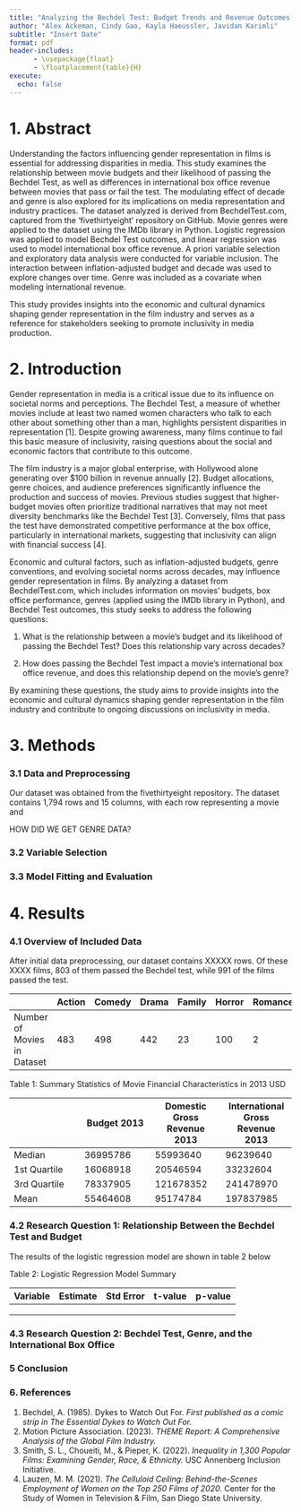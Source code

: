 ```yaml
---
title: "Analyzing the Bechdel Test: Budget Trends and Revenue Outcomes in Cinema"
author: "Alex Ackeman, Cindy Gao, Kayla Haeussler, Javidan Karimli"
subtitle: "Insert Date"
format: pdf
header-includes:
      - \usepackage{float}
      - \floatplacement{table}{H}
execute:
  echo: false
---
```


# 1. Abstract

Understanding the factors influencing gender representation in films is essential for addressing disparities in media. This study examines the relationship between movie budgets and their likelihood of passing the Bechdel Test, as well as differences in international box office revenue between movies that pass or fail the test. The modulating effect of decade and genre is also explored for its implications on media representation and industry practices. The dataset analyzed is derived from BechdelTest.com, captured from the ‘fivethirtyeight’ repository on GitHub. Movie genres were applied to the dataset using the IMDb library in Python. Logistic regression was applied to model Bechdel Test outcomes, and linear regression was used to model international box office revenue. A priori variable selection and exploratory data analysis were conducted for variable inclusion. The interaction between inflation-adjusted budget and decade was used to explore changes over time. Genre was included as a covariate when modeling international revenue.

This study provides insights into the economic and cultural dynamics shaping gender representation in the film industry and serves as a reference for stakeholders seeking to promote inclusivity in media production.

# 2. Introduction

Gender representation in media is a critical issue due to its influence on societal norms and perceptions. The Bechdel Test, a measure of whether movies include at least two named women characters who talk to each other about something other than a man, highlights persistent disparities in representation \[1\]. Despite growing awareness, many films continue to fail this basic measure of inclusivity, raising questions about the social and economic factors that contribute to this outcome.

The film industry is a major global enterprise, with Hollywood alone generating over \$100 billion in revenue annually \[2\]. Budget allocations, genre choices, and audience preferences significantly influence the production and success of movies. Previous studies suggest that higher-budget movies often prioritize traditional narratives that may not meet diversity benchmarks like the Bechdel Test \[3\]. Conversely, films that pass the test have demonstrated competitive performance at the box office, particularly in international markets, suggesting that inclusivity can align with financial success \[4\].

Economic and cultural factors, such as inflation-adjusted budgets, genre conventions, and evolving societal norms across decades, may influence gender representation in films. By analyzing a dataset from BechdelTest.com, which includes information on movies’ budgets, box office performance, genres (applied using the IMDb library in Python), and Bechdel Test outcomes, this study seeks to address the following questions:

1.  What is the relationship between a movie’s budget and its likelihood of passing the Bechdel Test? Does this relationship vary across decades?

2.  How does passing the Bechdel Test impact a movie’s international box office revenue, and does this relationship depend on the movie’s genre?

By examining these questions, the study aims to provide insights into the economic and cultural dynamics shaping gender representation in the film industry and contribute to ongoing discussions on inclusivity in media.

# 3. Methods

### 3.1 Data and Preprocessing

Our dataset was obtained from the fivethirtyeight repository. The dataset contains 1,794 rows and 15 columns, with each row representing a movie and

HOW DID WE GET GENRE DATA?

### 3.2 Variable Selection

### 3.3 Model Fitting and Evaluation

# 4. Results

### 4.1 Overview of Included Data

After initial data preprocessing, our dataset contains XXXXX rows. Of these XXXX films, 803 of them passed the Bechdel test, while 991 of the films passed the test.

|                             | Action | Comedy | Drama | Family | Horror | Romance | Other |
|---------------------|--------|--------|--------|--------|--------|--------|--------|
| Number of Movies in Dataset | 483    | 498    | 442   | 23     | 100    | 2       | 246   |

Table 1: Summary Statistics of Movie Financial Characteristics in 2013 USD

|   | Budget 2013 | Domestic Gross Revenue 2013 | International Gross Revenue 2013 |
|----|----|----|----|
| Median | 36995786 | 55993640 | 96239640 |
| 1st Quartile | 16068918 | 20546594 | 33232604 |
| 3rd Quartile | 78337905 | 121678352 | 241478970 |
| Mean | 55464608 | 95174784 | 197837985 |

### 4.2 Research Question 1: Relationship Between the Bechdel Test and Budget

The results of the logistic regression model are shown in table 2 below

Table 2: Logistic Regression Model Summary

| Variable | Estimate | Std Error | t-value | p-value |
|----------|----------|-----------|---------|---------|
|          |          |           |         |         |
|          |          |           |         |         |
|          |          |           |         |         |

### 4.3 Research Question 2: Bechdel Test, Genre, and the International Box Office

### 5 Conclusion

### 6. References

1.  Bechdel, A. (1985). Dykes to Watch Out For. *First published as a comic strip in The Essential Dykes to Watch Out For.*
2.  Motion Picture Association. (2023). *THEME Report: A Comprehensive Analysis of the Global Film Industry.*
3.  Smith, S. L., Choueiti, M., & Pieper, K. (2022). *Inequality in 1,300 Popular Films: Examining Gender, Race, & Ethnicity.* USC Annenberg Inclusion Initiative.
4.  Lauzen, M. M. (2021). *The Celluloid Ceiling: Behind-the-Scenes Employment of Women on the Top 250 Films of 2020.* Center for the Study of Women in Television & Film, San Diego State University.
